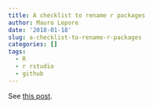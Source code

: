 ```yaml
---
title: A checklist to rename r packages
author: Mauro Lepore
date: '2018-01-18'
slug: a-checklist-to-rename-r-packages
categories: []
tags:
  - R
  - r rstudio
  - github
---
```


See [this post](https://maurolepore.netlify.com/2017/12/18/2017-12-18-a-checklist-to-rename-r-packages/).
